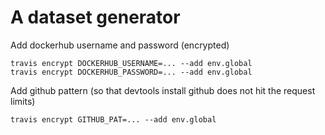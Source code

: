 # A dataset generator

Add dockerhub username and password (encrypted)

```
travis encrypt DOCKERHUB_USERNAME=... --add env.global
travis encrypt DOCKERHUB_PASSWORD=... --add env.global
```

Add github pattern (so that devtools install github does not hit the request limits)

```
travis encrypt GITHUB_PAT=... --add env.global
```